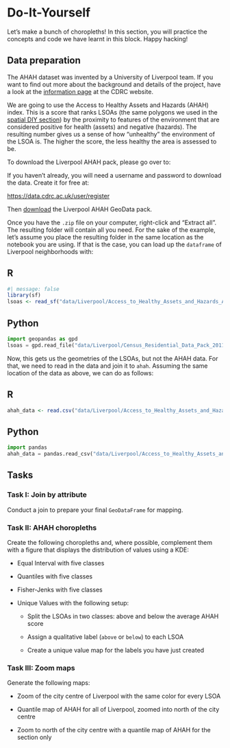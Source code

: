 # Do-It-Yourself {#sec-vector-data-diy .unnumbered}

Let's make a bunch of choropleths! In this section, you will practice the concepts and code we have learnt in this block. Happy hacking!

## Data preparation

::: callout-note
The AHAH dataset was invented by a University of Liverpool team. If you want to find out more about the background and details of the project, have a look at the [information page](https://data.cdrc.ac.uk/dataset/access-healthy-assets-hazards-ahah) at the CDRC website.
:::

We are going to use the Access to Healthy Assets and Hazards (AHAH) index. This is a score that ranks LSOAs (the same polygons we used in the [spatial DIY section](https://pietrostefani.github.io/gds/spatialdataDIY.html)) by the proximity to features of the environment that are considered positive for health (assets) and negative (hazards). The resulting number gives us a sense of how "unhealthy" the environment of the LSOA is. The higher the score, the less healthy the area is assessed to be.

To download the Liverpool AHAH pack, please go over to:

::: callout-important
If you haven't already, you will need a username and password to download the data. Create it for free at:

<https://data.cdrc.ac.uk/user/register>

Then [download](https://data.cdrc.ac.uk/system/files/Access_to_Healthy_Assets_and_Hazards_AHAH/Access_to_Healthy_Assets_and_Hazards_AHAH_E08000012.zip) the Liverpool AHAH GeoData pack.
:::

Once you have the `.zip` file on your computer, right-click and "Extract all". The resulting folder will contain all you need. For the sake of the example, let's assume you place the resulting folder in the same location as the notebook you are using. If that is the case, you can load up the `dataframe` of Liverpool neighborhoods with:

::: {.panel-tabset group="language"}

## R
```r
#| message: false
library(sf)
lsoas <- read_sf("data/Liverpool/Access_to_Healthy_Assets_and_Hazards_AHAH/Local_Authority_Districts/E08000012/shapefiles/E08000012.shp")
```

## Python
```python
import geopandas as gpd
lsoas = gpd.read_file("data/Liverpool/Census_Residential_Data_Pack_2011/Local_Authority_Districts/E08000012/shapefiles/E08000012.shp")
```
:::

Now, this gets us the geometries of the LSOAs, but not the AHAH data. For that, we need to read in the data and join it to `ahah`. Assuming the same location of the data as above, we can do as follows:

::: {.panel-tabset group="language"}
## R
```r
ahah_data <- read.csv("data/Liverpool/Access_to_Healthy_Assets_and_Hazards_AHAH/Local_Authority_Districts/E08000012/tables/E08000012.csv") # import
```

## Python

```python
import pandas
ahah_data = pandas.read_csv("data/Liverpool/Access_to_Healthy_Assets_and_Hazards_AHAH/Local_Authority_Districts/E08000012/tables/E08000012.csv")
```

:::

## Tasks

### Task I: Join by attribute

Conduct a join to prepare your final `GeoDataFrame` for mapping.

### Task II: AHAH choropleths

Create the following choropleths and, where possible, complement them with a figure that displays the distribution of values using a KDE:

-   Equal Interval with five classes

-   Quantiles with five classes

-   Fisher-Jenks with five classes

-   Unique Values with the following setup:

    -   Split the LSOAs in two classes: above and below the average AHAH score

    -   Assign a qualitative label (`above` or `below`) to each LSOA

    -   Create a unique value map for the labels you have just created

### Task III: Zoom maps

Generate the following maps:

-   Zoom of the city centre of Liverpool with the same color for every LSOA

-   Quantile map of AHAH for all of Liverpool, zoomed into north of the city centre

-   Zoom to north of the city centre with a quantile map of AHAH for the section only
